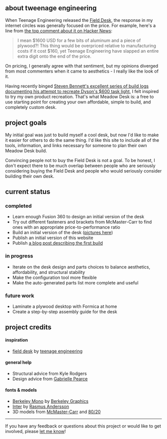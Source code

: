 
## about tweenage engineering

When Teenage Engineering released the [Field Desk](https://teenage.engineering/products/field-desk), the response in my internet circles was generally focused on the price. For example, here's a line from [the top comment about it on Hacker News](https://news.ycombinator.com/item?id=34713115):

> I mean $1600 USD for a few bits of aluminum and a piece of plywood?! This thing would be overpriced relative to manufacturing costs if it cost $160, yet Teenage Engineering have slapped an entire extra digit onto the end of the price.

On pricing, I generally agree with that sentiment, but my opinions diverged from most commenters when it came to aesthetics - I really like the look of it.

Having recently binged [Steven Bennett's excellent series of build logs documenting his attempt to recreate Dyson's $600 task light](https://youtube.com/playlist?list=PL0szyq6FLzZi2BB8-iA09LrTv0rd4K04u&si=EnSIkaIECMiOmarE), I felt inspired to try my own product recreation. That's what Meadow Desk is: a free to use starting point for creating your own affordable, simple to build, and completely custom desk.

## project goals

My initial goal was just to build myself a cool desk, but now I'd like to make it easier for others to do the same thing.
I'd like this site to include all of the tools, information, and links necessary for someone to plan their own Meadow Desk build.

Convincing people not to buy the Field Desk is not a goal.
To be honest, I don't expect there to be much overlap between people who are seriously considering buying the Field Desk and people who would seriously consider building their own desk.

## current status

### completed

- Learn enough Fusion 360 to design an initial version of the desk
- Try out different fasteners and brackets from McMaster-Carr to find ones with an appropriate price-to-performance ratio
- Build an initial version of the desk ([pictures here](https://jamesbvaughan.com/meadow-desk))
- Publish an initial version of this website
- Publish [a blog post describing the first build](https://jamesbvaughan.com/meadow-desk)

### in progress

- Iterate on the desk design and parts choices to balance aesthetics, affordability, and structural stability
- Make the configuration tool more flexible
- Make the auto-generated parts list more complete and useful

### future work

- Laminate a plywood desktop with Formica at home
- Create a step-by-step assembly guide for the desk

## project credits

#### inspiration

- [field desk](https://teenage.engineering/products/field-desk) by [teenage engineering](https://teenage.engineering/)

#### general help

- Structural advice from Kyle Rodgers
- Design advice from [Gabrielle Pearce](http://www.gabriellepearce.com/)

#### fonts & models

- [Berkeley Mono](https://berkeleygraphics.com/typefaces/berkeley-mono/) by [Berkeley Graphics](https://berkeleygraphics.com/)
- [Inter](https://rsms.me/inter/) by [Rasmus Andersson](https://rsms.me/)
- 3D models from [McMaster-Carr](https://www.mcmaster.com/) and [80/20](https://8020.net/)

---

If you have any feedback or questions about this project or would like to get involved, please [let me know](mailto:james@jamesbvaughan.com)!
